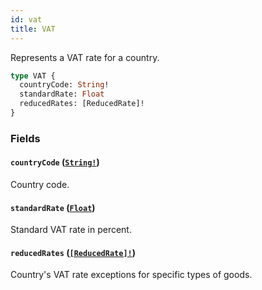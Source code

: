 ```yaml
---
id: vat
title: VAT
---
```


Represents a VAT rate for a country.

```graphql
type VAT {
  countryCode: String!
  standardRate: Float
  reducedRates: [ReducedRate]!
}
```

### Fields

#### `countryCode` ([`String!`](../../../developer/api-reference/scalars/string))

Country code.

#### `standardRate` ([`Float`](../../../developer/api-reference/scalars/float))

Standard VAT rate in percent.

#### `reducedRates` ([`[ReducedRate]!`](../../../developer/api-reference/objects/reduced-rate))

Country's VAT rate exceptions for specific types of goods.
